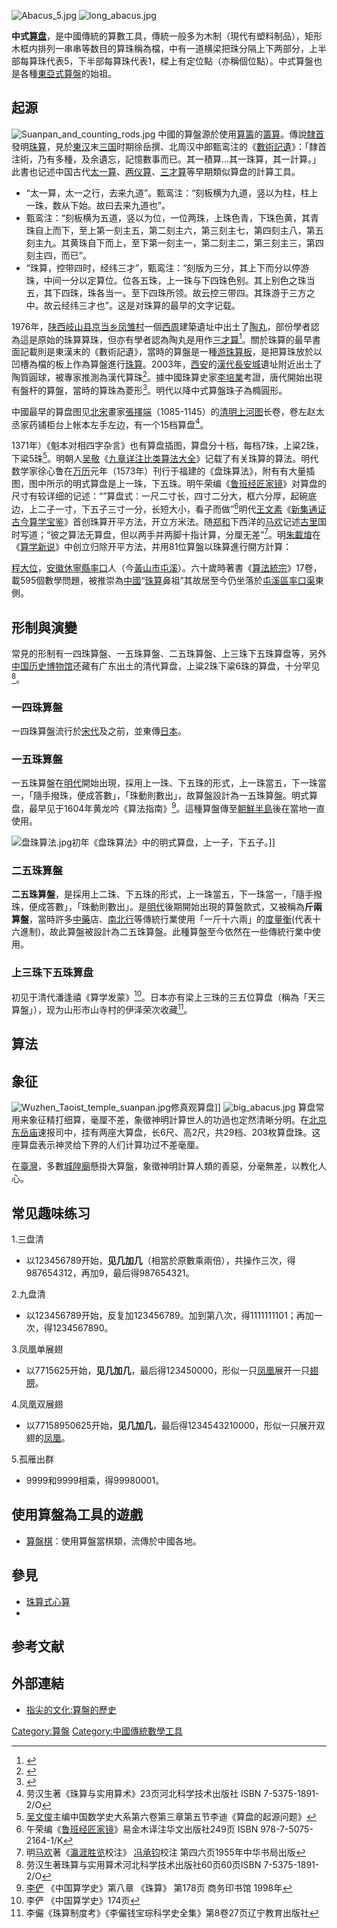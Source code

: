 {{mergefrom|算盤 (東亞)}}
{{noteTA
|1=zh-hans:九九歌;zh-hant:九九歌;zh-hk:九九歌;zh-tw:九九乘法表;zh-mo:九九歌;
}}
[[File:Abacus_5.jpg|thumb]]
[[File:long_abacus.jpg|thumb]]

'''中式[[算盘|算盘]]'''，是中國傳統的算數工具，傳統一般多为木制（現代有塑料制品），矩形木框内排列一串串等数目的算珠稱為檔，中有一道横梁把珠分隔上下两部分，上半部每算珠代表5，下半部每算珠代表1，樑上有定位點（亦稱個位點）。中式算盤也是各種[[算盤_(東亞)|東亞式算盤]]的始祖。

==起源==
[[File:Suanpan_and_counting_rods.jpg|thumb]]
中國的算盤源於使用[[算籌|算籌]]的[[籌算|籌算]]。傳說[[隸首|隸首]]發明[[珠算|珠算]]，見於[[東汉|東汉]]末[[三国|三国]]时期徐岳撰、北周汉中郎甄鸾注的《[[數術記遺|數術記遺]]》：「隸首注術，乃有多種，及余遺忘，記憶數事而已。其一積算...其一珠算，其一計算。」此書也记述中国古代[[太一算|太一算]]、[[两仪算|两仪算]]、[[三才算|三才算]]等早期類似算盘的計算工具。
*“太一算，太一之行，去来九道”。甄鸾注：“刻板横为九道，竖以为柱，柱上一珠，数从下始。故曰去来九道也”。
* 甄鸾注：“刻板横为五道，竖以为位，一位两珠，上珠色青，下珠色黄，其青珠自上而下，至上第一刻主五，第二刻主六，第三刻主七，第四刻主八，第五刻主九。其黄珠自下而上，至下第一刻主一，第二刻主二，第三刻主三，第四刻主四，而已”。
* “珠算，控带四时，经纬三才”，甄鸾注：“刻版为三分，其上下而分以停游珠，中间一分以定算位。位各五珠，上一珠与下四珠色别。其上别色之珠当五，其下四珠，珠各当一。至下四珠所领。故云控三带四。其珠游于三方之中。故云经纬三才也”。这是对珠算的最早的文字记载。

1976年，[[陕西|陕西]][[岐山县|岐山县]][[京当乡|京当乡]][[凤雏村|凤雏村]]一個[[西周|西周]]建築遺址中出土了[[西周陶丸|陶丸]]，部份學者認為這是原始的珠算算珠，但亦有學者認為陶丸是用作[[三才算|三才算]]<ref name="西周陶丸">{{Cite web |url=http://xuewen.cnki.net/CJFD-XLCI199702001.html |title=关于岐山凤雏西周遗址出土陶丸的鉴定意见 |accessdate=2014-11-27 |archive-date=2014-12-05 |archive-url=https://web.archive.org/web/20141205045203/http://xuewen.cnki.net/CJFD-XLCI199702001.html |dead-url=no }}</ref>。關於珠算的最早書面記載則是東漢末的《數術記遺》，當時的算盤是一種[[游珠算板|游珠算板]]，是把算珠放於以凹槽為檔的板上作為算盤進行[[珠算|珠算]]。2003年，[[西安|西安]]的[[漢代|漢代]][[長安城|長安城]]遺址附近出土了陶質圓球，被專家推測為漢代算珠<ref name="漢代算珠">{{Cite web |url=http://photo1.eastday.com/epublish/big5/paper148/20030320/class014800012/hwz908661.htm |title=西安出土漢代"算珠" 專家演示加減乘除 |accessdate=2014-11-27 |archive-date=2014-12-05 |archive-url=https://web.archive.org/web/20141205210622/http://photo1.eastday.com/epublish/big5/paper148/20030320/class014800012/hwz908661.htm |dead-url=no }}</ref>。據中國珠算史家[[李培業|李培業]]考證，唐代開始出現有盤杆的算盤，當時的算珠為菱形<ref name="李培業">{{Cite web |url=http://www.waama.org.cn/03zhengwen.asp?news_id=331 |title=沉痛悼念珠算史家李培业先生 |accessdate=2014-11-27 |archive-date=2014-12-05 |archive-url=https://web.archive.org/web/20141205080815/http://www.waama.org.cn/03zhengwen.asp?news_id=331 |dead-url=no }}</ref>。明代以降中式算盤珠子為橢圓形。

中國最早的算盘图见[[北宋|北宋]]畫家[[張擇端|張擇端]]（1085-1145）的[[清明上河图|清明上河图]]长卷，卷左赵太丞家药铺柜台上帐本左手左边，有一个15档算盘<ref>劳汉生著《珠算与实用算术》23页河北科学技术出版社  ISBN 7-5375-1891-2/O </ref>。

1371年）《魁本对相四字杂言》也有算盘插图，算盘分十档，每档7珠，上粱2珠，下粱5珠<ref>[[吴文俊|吴文俊]]主编中国数学史大系第六卷第三章第五节李迪《算盘的起源问题》</ref>。明朝人[[吴敬|吴敬]]《[[九章详注比类算法大全|九章详注比类算法大全]]》记载了有关珠算的算法。明代数学家徐心鲁在[[万历|万历]]元年（1573年）刊行于福建的《盘珠算法》，附有有大量插图，图中所示的明式算盘是上一珠，下五珠。明午荣编《[[鲁班经匠家镜|鲁班经匠家镜]]》对算盘的尺寸有较详细的记述：“”算盘式：一尺二寸长，四寸二分大，框六分厚，起碗底边，上二子一寸，下五子三寸一分，长短大小，看子而做”<ref>午荣编《[[鲁班经匠家镜|鲁班经匠家镜]]》易金木译注华文出版社249页  ISBN 978-7-5075-2164-1/K</ref>明代[[王文素|王文素]]《[[算学宝鉴|新集通证古今算学宝鉴]]》首创珠算开平方法，开立方米法。随[[郑和|郑和]]下西洋的[[马欢|马欢]]记述[[古里|古里]]国时写道；“彼之算法无算盘，但以两手并两脚十指计算，分厘无差”<ref>明[[马欢|马欢]]著《[[瀛涯胜览|瀛涯胜览]]校注》  [[冯承钧|冯承钧]]校注  第四六页1955年中华书局出版</ref>。明[[朱載堉|朱載堉]]在《[[算学新说|算学新说]]》中创立归除开平方法，并用81位算盤以珠算進行開方計算：{{quote|“凡学开方，须造大算盘，长九九八十一位，共有五百六十七子，方可算也。不然只用寻常算盘四五个接连在一处算之，亦无不可也。}}

[[程大位|程大位]]，[[安徽|安徽]][[休寧縣|休寧縣]][[率口|率口]]人（今[[黃山市|黃山市]][[屯溪|屯溪]]）。六十歲時著書《[[算法統宗|算法統宗]]》17卷，載595個數學問題，被推崇為[[中國|中國]]“[[珠算|珠算]]鼻祖”其故居至今仍坐落於[[屯溪區|屯溪區]][[率口渠|率口渠]]東側。

==形制與演變==
常見的形制有一四珠算盤、一五珠算盤、二五珠算盤、上三珠下五珠算盘等，另外[[中国历史博物馆|中国历史博物馆]]还藏有广东出土的清代算盘，上粱2珠下粱6珠的算盘，十分罕见<ref>劳汉生著珠算与实用算术河北科学技术出版社60页60页ISBN 7-5375-1891-2/O</ref>。

===一四珠算盤===
一四珠算盤流行於[[宋代|宋代]]及之前，並東傳[[日本|日本]]。

===一五珠算盤===
一五珠算盤在[[明代|明代]]開始出現，採用上一珠、下五珠的形式，上一珠當五，下一珠當一，「隨手撥珠，便成答數」，「珠動則數出」，故算盤設計為一五珠算盤。明式算盘，最早见于1604年黄龙吟《算法指南》<ref>[[李俨_(现代学者)|李俨]] 《中国算学史》第八章 《珠算》 第178页  商务印书馆 1998年</ref>。這種算盤傳至[[朝鮮半島|朝鮮半島]]後在當地一直使用。

[[File:盘珠算法.jpg|thumb]]初年《盘珠算法》中的明式算盘，上一子，下五子。]]

===二五珠算盤===
'''二五珠算盤'''，是採用上二珠、下五珠的形式，上一珠當五，下一珠當一，「隨手撥珠，便成答數」，「珠動則數出」。是[[明代|明代]]後期開始出現的算盤款式，又被稱為'''斤兩算盤'''，當時許多[[中藥|中藥]]店、[[南北行|南北行]]等傳統行業使用「一斤十六兩」的[[度量衡|度量衡]](代表十六進制)，故此算盤被設計為二五珠算盤。此種算盤至今依然在一些傳統行業中使用。

===上三珠下五珠算盘===
初见于清代潘逢禧《算学发蒙》<ref>李俨 《中国算学史》174页</ref>。日本亦有梁上三珠的三五位算盘（稱為「天三算盤」），现为山形市山寺村的伊泽荣次收藏<ref>李儼《珠算制度考》《李儼钱宝琮科学史全集》第8卷27页辽宁教育出版社</ref>。

==算法==
{{main|珠算}}
== 象征 ==
[[File:Wuzhen_Taoist_temple_suanpan.jpg|thumb]]修真观算盘]]
[[File:big_abacus.jpg|thumb]]
算盘常用来象征精打细算，毫厘不差，象徵神明計算世人的功過也定然清晰分明。在[[北京东岳庙|北京东岳庙]]速报司中，挂有两座大算盘，长6尺、高2尺，共29档、203枚算盘珠。这座算盘表示神灵给下界的人们计算功过不差毫厘。

在[[臺灣|臺灣]]，多數[[城隍廟|城隍廟]]懸掛大算盤，象徵神明計算人類的善惡，分毫無差，以教化人心。

== 常见趣味练习 ==
1.三盘清
* 以123456789开始，'''见几加几'''（相當於原數乘兩倍），共操作三次，得987654312，再加9，最后得987654321。

2.九盘清
* 以123456789开始，反复加123456789。加到第八次，得1111111101；再加一次，得1234567890。

3.凤凰单展翅
* 以7715625开始，'''见几加几'''，最后得123450000，形似一只[[凤凰|凤凰]]展开一只[[翅膀|翅膀]]。

4.凤凰双展翅
* 以77158950625开始，'''见几加几'''，最后得1234543210000，形似一只展开双翅的[[凤凰|凤凰]]。

5.孤雁出群
* 9999和9999相乘，得99980001。

==使用算盤為工具的遊戲==

*[[算盤棋|算盤棋]]：使用算盤當棋類，流傳於中國各地。

==參見==
*[[珠算式心算|珠算式心算]]
*{{link-en|日式算盤|Soroban}}

==参考文献==
{{reflist}}

==外部連結==
*[https://web.archive.org/web/20070825034357/http://cathay.ce.cn/history/200702/12/t20070212_10396914.shtml 指尖的文化:算盤的歷史]
[[Category:算盤|Category:算盤]]
[[Category:中國傳統數學工具|Category:中國傳統數學工具]]